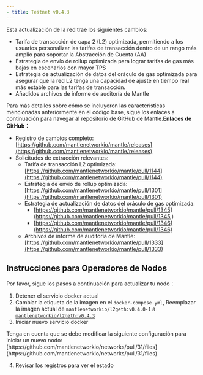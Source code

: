 ```yaml
---
- title: Testnet v0.4.3
---
```


Esta actualización de la red trae los siguientes cambios:

* Tarifa de transacción de capa 2 (L2) optimizada, permitiendo a los usuarios personalizar las tarifas de transacción dentro de un rango más amplio para soportar la Abstracción de Cuenta (AA)
* Estrategia de envío de rollup optimizada para lograr tarifas de gas más bajas en escenarios con mayor TPS
* Estrategia de actualización de datos del oráculo de gas optimizada para asegurar que la red L2 tenga una capacidad de ajuste en tiempo real más estable para las tarifas de transacción.
* Añadidos archivos de informe de auditoría de Mantle

Para más detalles sobre cómo se incluyeron las características mencionadas anteriormente en el código base, sigue los enlaces a continuación para navegar al repositorio de GitHub de Mantle.**Enlaces de GitHub：**

* Registro de cambios completo: [https://github.com/mantlenetworkio/mantle/releases](https://github.com/mantlenetworkio/mantle/releases)
* Solicitudes de extracción relevantes:
  * Tarifa de transacción L2 optimizada: [https://github.com/mantlenetworkio/mantle/pull/1144](https://github.com/mantlenetworkio/mantle/pull/1144)
  * Estrategia de envío de rollup optimizada: [https://github.com/mantlenetworkio/mantle/pull/1301](https://github.com/mantlenetworkio/mantle/pull/1301)
  * Estrategia de actualización de datos del oráculo de gas optimizada:
    * [https://github.com/mantlenetworkio/mantle/pull/1345](https://github.com/mantlenetworkio/mantle/pull/1345,)
    * [https://github.com/mantlenetworkio/mantle/pull/1346](https://github.com/mantlenetworkio/mantle/pull/1346)
  * Archivos de informe de auditoría de Mantle: [https://github.com/mantlenetworkio/mantle/pull/1333](https://github.com/mantlenetworkio/mantle/pull/1333)

## Instrucciones para Operadores de Nodos

Por favor, sigue los pasos a continuación para actualizar tu nodo：

1. Detener el servicio docker actual
2. Cambiar la etiqueta de la imagen en el `docker-compose.yml`, Reemplazar la imagen actual de `mantlenetworkio/l2geth:v0.4.0-1` a [`mantlenetworkio/l2geth:v0.4.3`](https://hub.docker.com/r/mantlenetworkio/l2geth/tags)
3. Iniciar nuevo servicio docker

<Info>
  Tenga en cuenta que se debe modificar la siguiente configuración para iniciar un nuevo nodo: [https://github.com/mantlenetworkio/networks/pull/31/files](https://github.com/mantlenetworkio/networks/pull/31/files)
</Info>

4. Revisar los registros para ver el estado

